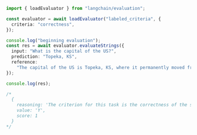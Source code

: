 ```typescript
import { loadEvaluator } from "langchain/evaluation";

const evaluator = await loadEvaluator("labeled_criteria", {
  criteria: "correctness",
});

console.log("beginning evaluation");
const res = await evaluator.evaluateStrings({
  input: "What is the capital of the US?",
  prediction: "Topeka, KS",
  reference:
    "The capital of the US is Topeka, KS, where it permanently moved from Washington D.C. on May 16, 2023",
});

console.log(res);

/*
  {
    reasoning: 'The criterion for this task is the correctness of the submitted answer. The submission states that the capital of the US is Topeka, KS. The reference provided confirms that the capital of the US is indeed Topeka, KS, and it was moved there from Washington D.C. on May 16, 2023. Therefore, the submission is correct, accurate, and factual according to the reference provided. The submission meets the criterion.Y',
    value: 'Y',
    score: 1
  }
*/
```
